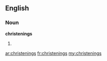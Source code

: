 ==English==

===Noun===
'''christenings'''

# {{plural of|[[christening]]}}

[[ar:christenings]]
[[fr:christenings]]
[[my:christenings]]